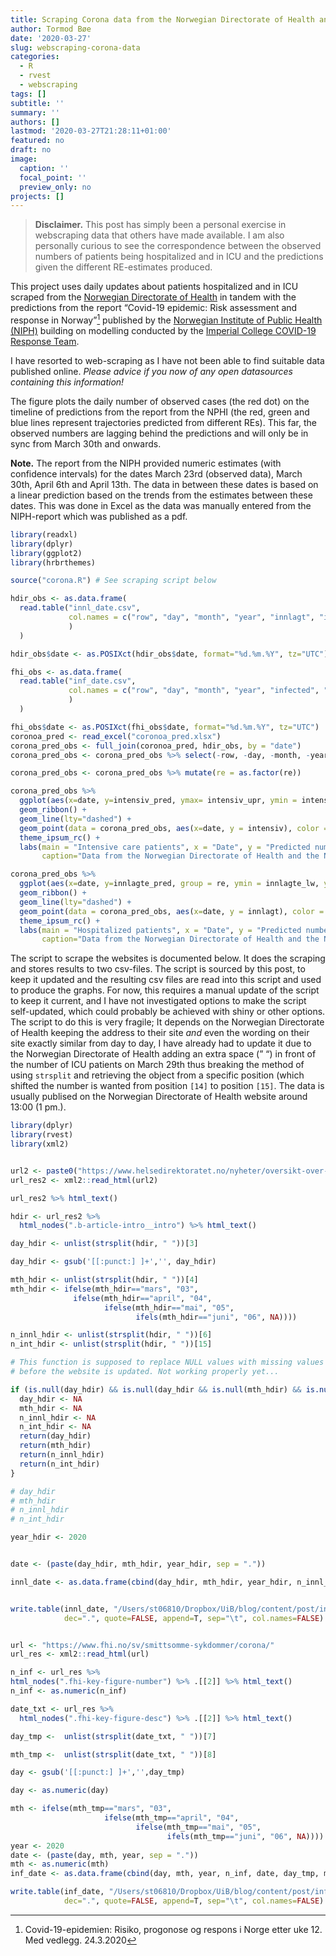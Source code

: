 ```yaml
---
title: Scraping Corona data from the Norwegian Directorate of Health and the Norwegian Institute of Public health websites
author: Tormod Bøe
date: '2020-03-27'
slug: webscraping-corona-data
categories:
  - R
  - rvest
  - webscraping
tags: []
subtitle: ''
summary: ''
authors: []
lastmod: '2020-03-27T21:28:11+01:00'
featured: no
draft: no
image:
  caption: ''
  focal_point: ''
  preview_only: no
projects: []
---
```


> __Disclaimer.__ This post has simply been a personal exercise in webscraping data that others have made available. I am also personally curious to see the correspondence between the observed numbers of patients being hospitalized and in ICU and the predictions given the different RE-estimates produced. 

This project uses daily updates about patients hospitalized and in ICU scraped from the [Norwegian Directorate of Health](https://www.helsedirektoratet.no/nyheter) in tandem with the predictions from the report "Covid-19 epidemic: Risk assessment and response in Norway"[^1] published by the [Norwegian Institute of Public Health (NIPH)](https://www.fhi.no/publ/2020/covid-19-epidemien-risikovurdering/) building on modelling conducted by the [Imperial College COVID-19 Response Team](https://www.imperial.ac.uk/mrc-global-infectious-disease-analysis/news--wuhan-coronavirus/).

I have resorted to web-scraping as I have not been able to find suitable data published online. _Please advice if you now of any open datasources containing this information!_

The figure plots the daily number of observed cases (the red dot) on the timeline of predictions from the report from the NPHI (the red, green and blue lines represent trajectories predicted from different REs). This far, the observed numbers are lagging behind the predictions and will only be in sync from March 30th and onwards. 

__Note.__ The report from the NIPH provided numeric estimates (with confidence intervals) for the dates March 23rd (observed data), March 30th, April 6th and April 13th. The data in between these dates is based on a linear prediction based on the trends from the estimates between these dates. This was done in Excel as the data was manually entered from the NIPH-report which was published as a pdf.  

[^1]:Covid-19-epidemien: Risiko, progonose og respons i Norge etter uke 12. Med vedlegg. 24.3.2020

```r
library(readxl)
library(dplyr)
library(ggplot2)
library(hrbrthemes)

source("corona.R") # See scraping script below

hdir_obs <- as.data.frame(
  read.table("innl_date.csv",
             col.names = c("row", "day", "month", "year", "innlagt", "intensiv", "date")
             )
  )

hdir_obs$date <- as.POSIXct(hdir_obs$date, format="%d.%m.%Y", tz="UTC")

fhi_obs <- as.data.frame(
  read.table("inf_date.csv",
             col.names = c("row", "day", "month", "year", "infected", "date", "day_tmp", "mth_tmp")
             )
  )

fhi_obs$date <- as.POSIXct(fhi_obs$date, format="%d.%m.%Y", tz="UTC")
coronoa_pred <- read_excel("coronoa_pred.xlsx")
corona_pred_obs <- full_join(coronoa_pred, hdir_obs, by = "date")
corona_pred_obs <- corona_pred_obs %>% select(-row, -day, -month, -year) 

corona_pred_obs <- corona_pred_obs %>% mutate(re = as.factor(re))
```


```r
corona_pred_obs %>%
  ggplot(aes(x=date, y=intensiv_pred, ymax= intensiv_upr, ymin = intensiv_lw, group = re, fill = re)) + 
  geom_ribbon() + 
  geom_line(lty="dashed") +
  geom_point(data = corona_pred_obs, aes(x=date, y = intensiv), color = "red") +
  theme_ipsum_rc() +
  labs(main = "Intensive care patients", x = "Date", y = "Predicted number of \nintensive care patients",
       caption="Data from the Norwegian Directorate of Health and the Norwegian Institute of Public Health")
```

```r
corona_pred_obs %>%
  ggplot(aes(x=date, y=innlagte_pred, group = re, ymin = innlagte_lw, ymax = innlagte_upr, fill = re)) + 
  geom_ribbon() + 
  geom_line(lty="dashed") + 
  geom_point(data = corona_pred_obs, aes(x=date, y = innlagt), color = "red") +
  theme_ipsum_rc() +
  labs(main = "Hospitalized patients", x = "Date", y = "Predicted number of \nhospitalized patients", 
       caption="Data from the Norwegian Directorate of Health and the Norwegian Institute of Public Health")
```
The script to scrape the websites is documented below. It does the scraping and stores results to two csv-files. The script is sourced by this post, to keep it updated and the resulting csv files are read into this script and used to produce the graphs. For now, this requires a manual update of the script to keep it current, and I have not investigated options to make the script self-updated, which could probably be achieved with shiny or other options. The script to do this is very fragile; It depends on the Norwegian Directorate of Health keeping the address to their site _and_ even the wording on their site exactly similar from day to day, I have already had to update it due to the Norwegian Directorate of Health adding an extra space (" ") in front of the number of ICU patients on March 29th thus breaking the method of using `strsplit` and retrieving the object from a specific position (which shifted the number is wanted from position `[14]` to position `[15]`. The data is usually publised on the Norwegian Directorate of Health website around 13:00 (1 pm.). 


```r
library(dplyr)
library(rvest)
library(xml2)


url2 <- paste0("https://www.helsedirektoratet.no/nyheter/oversikt-over-innlagte-pasienter-med-covid-19-per-", format(Sys.Date(), "%d"),".mars")
url_res2 <- xml2::read_html(url2)

url_res2 %>% html_text()

hdir <- url_res2 %>% 
  html_nodes(".b-article-intro__intro") %>% html_text()

day_hdir <- unlist(strsplit(hdir, " "))[3]

day_hdir <- gsub('[[:punct:] ]+','', day_hdir)

mth_hdir <- unlist(strsplit(hdir, " "))[4]
mth_hdir <- ifelse(mth_hdir=="mars", "03", 
              ifelse(mth_hdir=="april", "04", 
                     ifelse(mth_hdir=="mai", "05", 
                            ifels(mth_hdir=="juni", "06", NA))))

n_innl_hdir <- unlist(strsplit(hdir, " "))[6]
n_int_hdir <- unlist(strsplit(hdir, " "))[15]

# This function is supposed to replace NULL values with missing values in case the script is used
# before the website is updated. Not working properly yet... 

if (is.null(day_hdir) && is.null(day_hdir && is.null(mth_hdir) && is.null(n_innl_hdir) && is.null(n_int_hdir))){
  day_hdir <- NA
  mth_hdir <- NA
  n_innl_hdir <- NA
  n_int_hdir <- NA
  return(day_hdir)
  return(mth_hdir)
  return(n_innl_hdir)
  return(n_int_hdir)
}

# day_hdir
# mth_hdir
# n_innl_hdir
# n_int_hdir

year_hdir <- 2020


date <- (paste(day_hdir, mth_hdir, year_hdir, sep = "."))

innl_date <- as.data.frame(cbind(day_hdir, mth_hdir, year_hdir, n_innl_hdir, n_int_hdir, date))


write.table(innl_date, "/Users/st06810/Dropbox/UiB/blog/content/post/innl_date.csv", 
            dec=".", quote=FALSE, append=T, sep="\t", col.names=FALSE)


url <- "https://www.fhi.no/sv/smittsomme-sykdommer/corona/"
url_res <- xml2::read_html(url)

n_inf <- url_res %>% 
html_nodes(".fhi-key-figure-number") %>% .[[2]] %>% html_text()
n_inf <- as.numeric(n_inf)

date_txt <- url_res %>% 
  html_nodes(".fhi-key-figure-desc") %>% .[[2]] %>% html_text()

day_tmp <-  unlist(strsplit(date_txt, " "))[7]

mth_tmp <-  unlist(strsplit(date_txt, " "))[8]

day <- gsub('[[:punct:] ]+','',day_tmp)

day <- as.numeric(day)

mth <- ifelse(mth_tmp=="mars", "03", 
                     ifelse(mth_tmp=="april", "04", 
                            ifelse(mth_tmp=="mai", "05", 
                                   ifels(mth_tmp=="juni", "06", NA))))
year <- 2020
date <- (paste(day, mth, year, sep = "."))
mth <- as.numeric(mth)
inf_date <- as.data.frame(cbind(day, mth, year, n_inf, date, day_tmp, mth_tmp))

write.table(inf_date, "/Users/st06810/Dropbox/UiB/blog/content/post/inf_date.csv", 
            dec=".", quote=FALSE, append=T, sep="\t", col.names=FALSE)

```

